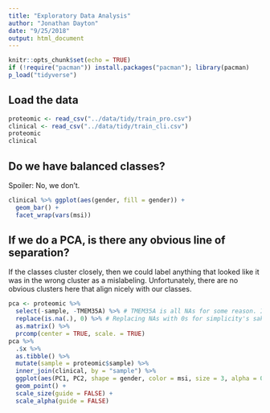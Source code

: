 ```yaml
---
title: "Exploratory Data Analysis"
author: "Jonathan Dayton"
date: "9/25/2018"
output: html_document
---
```


```r
knitr::opts_chunk$set(echo = TRUE)
if (!require("pacman")) install.packages("pacman"); library(pacman)
p_load("tidyverse")
```

## Load the data

```r
proteomic <- read_csv("../data/tidy/train_pro.csv")
clinical <- read_csv("../data/tidy/train_cli.csv")
proteomic
clinical
```

## Do we have balanced classes?

Spoiler: No, we don't.

```r
clinical %>% ggplot(aes(gender, fill = gender)) +
  geom_bar() +
  facet_wrap(vars(msi))
```

## If we do a PCA, is there any obvious line of separation?

If the classes cluster closely, then we could label anything that looked like it was in the wrong cluster as a mislabeling. Unfortunately, there are no obvious clusters here that align nicely with our classes.

```r
pca <- proteomic %>%
  select(-sample, -TMEM35A) %>% # TMEM35A is all NAs for some reason. It wasn't deleted because it's on the X chr.
  replace(is.na(.), 0) %>% # Replacing NAs with 0s for simplicity's sake.
  as.matrix() %>%
  prcomp(center = TRUE, scale. = TRUE)
pca %>%
  .$x %>%
  as.tibble() %>%
  mutate(sample = proteomic$sample) %>%
  inner_join(clinical, by = "sample") %>%
  ggplot(aes(PC1, PC2, shape = gender, color = msi, size = 3, alpha = 0.5)) +
  geom_point() +
  scale_size(guide = FALSE) +
  scale_alpha(guide = FALSE)
```

